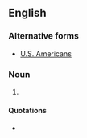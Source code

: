 {{also|U.S. Americans}}

==English==

===Alternative forms===
* [[U.S. Americans]]

===Noun===
{{head|en|noun form}}

# {{plural of|en|US American}}

====Quotations====
* {{seeCites|en}}